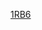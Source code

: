 {{Linescore
| Date = 3月10日
| Time = 19:00
| Location = [[東京巨蛋]]
| Road = {{bb|CHN}} | RoadAbr = 中國
| R1 = 0 | R2 = 0 | R3 = 1 | R4 = 0 | R5 = 0 | R6 = 0 | R7 = 0 | R8 = 0 | R9 = 0 | RR = 1 | RH = 5 | RE = 3
| Home = '''{{bb|JPN}}''' | HomeAbr = 日本
| H1 = 1 | H2 = 2 | H3 = 2 | H4 = 0 | H5 = 0 | H6 = 0 | H7 = 2 | H8 = 0 | H9 = X | HR = 7 | HH = 8 | HE = 0
| WP = [[武田翔太]] (1-0)
| LP = 甘泉 (0-1)
| SV = 
| RoadHR = 
| HomeHR = [[小林誠司]] (1，2局下，2分), [[中田翔]] (2，3局下，2分)
| Attendance = 40,053
| Notes = 
| BoxURL = https://www.worldbaseballclassic.com/gameday/china-vs-japan/2017/03/10/486902#game=486902,game_state=final,game_tab=box
}}<noinclude>
[[Category:2017年世界棒球經典賽賽事模板|1RB6]]
</noinclude>